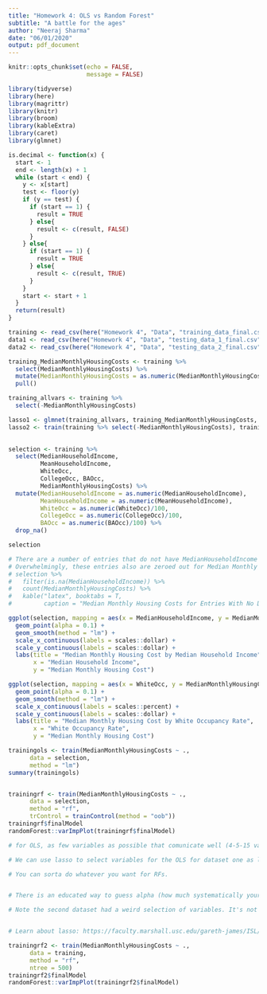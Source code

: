 ```yaml
---
title: "Homework 4: OLS vs Random Forest"
subtitle: "A battle for the ages"
author: "Neeraj Sharma"
date: "06/01/2020"
output: pdf_document
---
```


```r
knitr::opts_chunk$set(echo = FALSE, 
                      message = FALSE)
```

```r
library(tidyverse)
library(here)
library(magrittr)
library(knitr)
library(broom)
library(kableExtra)
library(caret)
library(glmnet)

is.decimal <- function(x) {
  start <- 1
  end <- length(x) + 1
  while (start < end) {
    y <- x[start]
    test <- floor(y)
    if (y == test) {
      if (start == 1) {
        result = TRUE
      } else{
        result <- c(result, FALSE)
      }
    } else{
      if (start == 1) {
        result = TRUE
      } else{
        result <- c(result, TRUE)
      }
    }
    start <- start + 1
  }
  return(result)
}
```

```r
training <- read_csv(here("Homework 4", "Data", "training_data_final.csv"), na = c("-", "N"))
data1 <- read_csv(here("Homework 4", "Data", "testing_data_1_final.csv"), na = c("-", "N"))
data2 <- read_csv(here("Homework 4", "Data", "testing_data_2_final.csv"), na = c("-", "N"))
```

```r
training_MedianMonthlyHousingCosts <- training %>%
  select(MedianMonthlyHousingCosts) %>%
  mutate(MedianMonthlyHousingCosts = as.numeric(MedianMonthlyHousingCosts)) %>%
  pull()

training_allvars <- training %>%
  select(-MedianMonthlyHousingCosts)

lasso1 <- glmnet(training_allvars, training_MedianMonthlyHousingCosts, family = "gaussian")
lasso2 <- train(training %>% select(-MedianMonthlyHousingCosts), training %>% select(MedianMonthlyHousingCosts) %>% pull(), method = "glmnet")
  
```

```r


selection <- training %>%
  select(MedianHouseholdIncome, 
         MeanHouseholdIncome, 
         WhiteOcc, 
         CollegeOcc, BAOcc, 
         MedianMonthlyHousingCosts) %>%
  mutate(MedianHouseholdIncome = as.numeric(MedianHouseholdIncome),
         MeanHouseholdIncome = as.numeric(MeanHouseholdIncome),
         WhiteOcc = as.numeric(WhiteOcc)/100,
         CollegeOcc = as.numeric(CollegeOcc)/100,
         BAOcc = as.numeric(BAOcc)/100) %>%
  drop_na()

selection

# There are a number of entries that do not have MedianHouseholdIncome data. 
# Overwhelmingly, these entries also are zeroed out for Median Monthly Housing Costs
# selection %>% 
#   filter(is.na(MedianHouseholdIncome)) %>%
#   count(MedianMonthlyHousingCosts) %>%
#   kable("latex", booktabs = T, 
#         caption = "Median Monthly Housing Costs for Entries With No Data on Median Household Income")

ggplot(selection, mapping = aes(x = MedianHouseholdIncome, y = MedianMonthlyHousingCosts)) +
  geom_point(alpha = 0.1) +
  geom_smooth(method = "lm") +
  scale_x_continuous(labels = scales::dollar) +
  scale_y_continuous(labels = scales::dollar) +
  labs(title = "Median Monthly Housing Cost by Median Household Income",
       x = "Median Household Income",
       y = "Median Monthly Housing Cost")

ggplot(selection, mapping = aes(x = WhiteOcc, y = MedianMonthlyHousingCosts)) +
  geom_point(alpha = 0.1) +
  geom_smooth(method = "lm") +
  scale_x_continuous(labels = scales::percent) +
  scale_y_continuous(labels = scales::dollar) +
  labs(title = "Median Monthly Housing Cost by White Occupancy Rate",
       x = "White Occupancy Rate",
       y = "Median Monthly Housing Cost")

trainingols <- train(MedianMonthlyHousingCosts ~ .,
      data = selection,
      method = "lm")
summary(trainingols)


trainingrf <- train(MedianMonthlyHousingCosts ~ .,
      data = selection,
      method = "rf",
      trControl = trainControl(method = "oob"))
trainingrf$finalModel
randomForest::varImpPlot(trainingrf$finalModel)

# for OLS, as few variables as possible that comunicate well (4-5-15 variables max). Test out seeral models. 

# We can use lasso to select variables for the OLS for dataset one as long as you justify that the sample set is similar to the first dataset but if you were to apply it to the second data set you would get bad answers. You can justify that the training and dataset 1 look the same by just doing some plots of variables to show they look similar. You need to theoretically justify a different model for the selection of variables to use in the second data set with OLS because it's fucked up. Think about what'd make sense and come up with 3-4-5 stories that are possible for dataset number 2. Look at what makes test set 2 different from training set and make sure it doesn't skew torwards those highly represented areas. 

# You can sorta do whatever you want for RFs.


# There is an educated way to guess alpha (how much systematically your predictions are above or below the actual values) for the second dataset. 

# Note the second dataset had a weird selection of variables. It's not fundamentally flawed but they just picked some bad shit out. 


# Learn about lasso: https://faculty.marshall.usc.edu/gareth-james/ISL/ISLR%20Seventh%20Printing.pdf
```

```r
trainingrf2 <- train(MedianMonthlyHousingCosts ~ .,
      data = training,
      method = "rf",
      ntree = 500)
trainingrf2$finalModel
randomForest::varImpPlot(trainingrf2$finalModel)
```